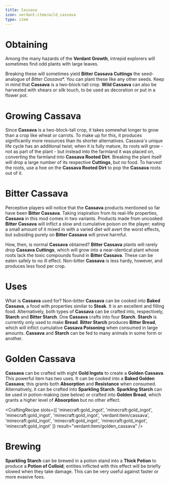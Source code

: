 ```yaml
---
title: Cassava
icon: verdant:item/wild_cassava
type: item
---
```


# Obtaining

Among the many hazards of the **Verdant Growth**, intrepid explorers will sometimes find odd plants with large leaves. 

<Asset width={128} height={128} location="verdant:item/wild_cassava" title="Wild Cassava" />

Breaking these will sometimes yield **Bitter Cassava Cuttings** the seed-analogue of *Bitter Cassava**. You can plant these like any other seeds. Keep in mind that **Cassava** is a two-block-tall crop. **Wild Cassava** can also be harvested with shears or silk touch, to be used as decoration or put in a flower pot.

# Growing Cassava 

Since **Cassava** is a two-block-tall crop, it takes somewhat longer to grow than a crop like wheat or carrots. To make up for this, it produces significantly more resources than its shorter alternatives. Cassava's unique life cycle has an additional twist; when it is fully mature, its roots will grow - not as part of the plant - but instead into the farmland it was placed on, converting the farmland into **Cassava Rooted Dirt**. Breaking the plant itself will drop a large number of its respective **Cuttings**, but no food. To harvest the roots, use a hoe on the **Cassava Rooted Dirt** to pop the **Cassava** roots out of it. 

<Asset width={128} height={128} location="verdant:item/cassava_rooted_dirt" title="Cassava Rooted Dirt" />

<Asset width={128} height={128} location="verdant:item/bitter_cassava_rooted_dirt" title="Bitter Cassava Rooted Dirt" />

# Bitter Cassava 

Perceptive players will notice that the **Cassava** products mentioned so far have been **Bitter Cassava**. Taking inspiration from its real-life properties, **Cassava** in this mod comes in two variants. Products made from uncooked **Bitter Cassava** will inflict a slow and cumulative poison on the player; eating a small amount of it mixed in with a varied diet will avert the worst effects, but subsiding purely on **Bitter Cassava** will prove harmful. 

How, then, is normal **Cassava** obtained? **Bitter Cassava** plants will rarely drop **Cassava Cuttings**, which will grow into a near-identical plant whose roots lack the toxic compounds found in **Bitter Cassava**. These can be eaten safely to no ill effect. Non-bitter **Cassava** is less hardy, however, and produces less food per crop. 

<Asset width={128} height={128} location="verdant:item/cassava_cuttings" title="Cassava Cuttings" />

<Asset width={128} height={128} location="verdant:item/cassava" title="Cassava" />

<Asset width={128} height={128} location="verdant:item/starch" title="Starch" />

<Asset width={128} height={128} location="verdant:item/bitter_cassava_cuttings" title="Bitter Cassava Cuttings" />

<Asset width={128} height={128} location="verdant:item/bitter_cassava" title="Bitter Cassava" />

<Asset width={128} height={128} location="verdant:item/bitter_starch" title="Bitter Starch" />

# Uses

What is **Cassava** used for? Non-bitter **Cassava** can be cooked into **Baked Cassava**, a food with properties similar to **Steak**. It is an excellent and filling food. Alternatively, both types of **Cassava** can be crafted into, respectively, **Starch** and **Bitter Starch**. One **Cassava** crafts into four **Starch**. **Starch** is currently only used to make **Bread**. **Bitter Starch** produces **Bitter Bread**, which will inflict cumulative **Cassava Poisoning** when consumed in large amounts. **Cassava** and **Starch** can be fed to many animals in some form or another.

# Golden Cassava 

**Cassava** can be crafted with eight **Gold Ingots** to create a **Golden Cassava**. This powerful item has two uses. It can be cooked into a **Baked Golden Cassava**; this grants both **Absorption** and **Resistance** when consumed. Alternatively, it can be crafted into **Sparkling Starch**. **Sparkling Starch** can be used in potion-making (see below) or crafted into **Golden Bread**, which grants a higher level of **Absorption** but no other effect. 

<CraftingRecipe
    slots={[
        'minecraft:gold_ingot',
        'minecraft:gold_ingot', 
        'minecraft:gold_ingot',
        'minecraft:gold_ingot',
        'verdant:item/cassava',
        'minecraft:gold_ingot',
        'minecraft:gold_ingot',
        'minecraft:gold_ingot',
        'minecraft:gold_ingot'
    ]}
    result="verdant:item/golden_cassava"
/>

<Asset width={128} height={128} location="verdant:item/golden_cassava" title="Golden Cassava" />

<Asset width={128} height={128} location="verdant:item/baked_golden_cassava" title="Baked Golden Cassava" />

<Asset width={128} height={128} location="verdant:item/sparkling_starch" title="Sparkling Starch" />

<Asset width={128} height={128} location="verdant:item/golden_bread" title="Golden Bread" />

# Brewing

**Sparkling Starch** can be brewed in a potion stand into a **Thick Potion** to produce a **Potion of Colloid**; entities inflicted with this effect will be briefly slowed when they take damage. This can be very useful against faster or more evasive foes.




